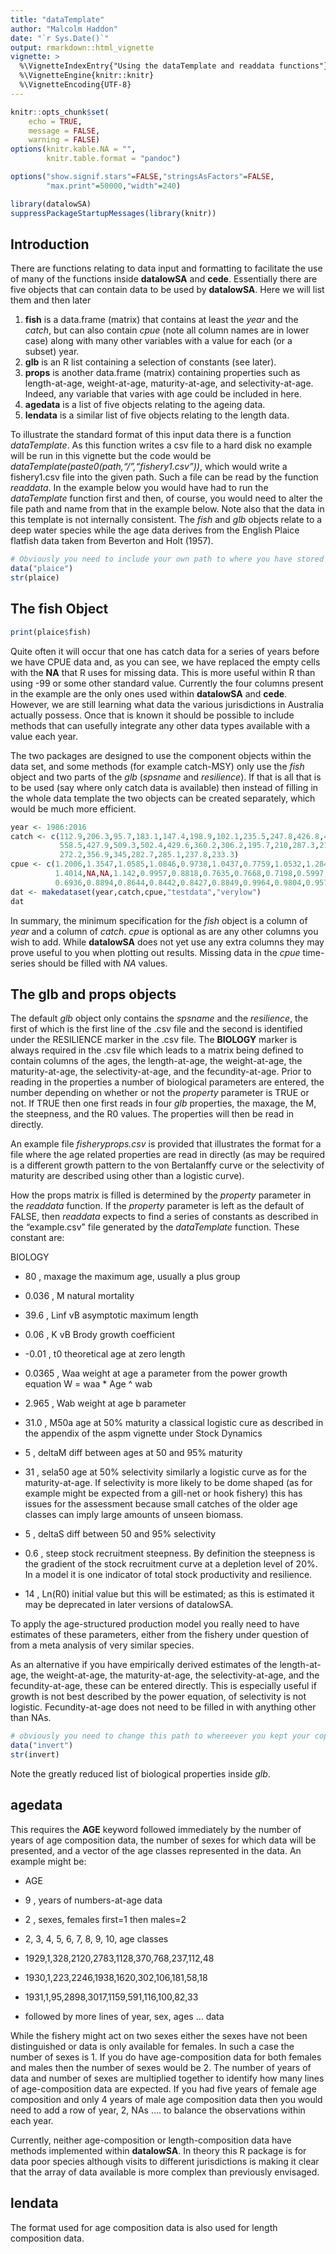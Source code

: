 ---
title: "dataTemplate"
author: "Malcolm Haddon"
date: "`r Sys.Date()`"
output: rmarkdown::html_vignette
vignette: >
  %\VignetteIndexEntry{"Using the dataTemplate and readdata functions"}
  %\VignetteEngine{knitr::knitr}
  %\VignetteEncoding{UTF-8}
---

```{r setup, include=FALSE}
knitr::opts_chunk$set(
	echo = TRUE,
	message = FALSE,
	warning = FALSE)
options(knitr.kable.NA = "",
        knitr.table.format = "pandoc")

options("show.signif.stars"=FALSE,"stringsAsFactors"=FALSE,
        "max.print"=50000,"width"=240)

library(datalowSA)
suppressPackageStartupMessages(library(knitr))

```

## Introduction

There are functions relating to data input and formatting to facilitate the use of many of the functions inside __datalowSA__ and __cede__. Essentially there are five objects that can contain data to be used by __datalowSA__. Here we will list them and then later 

1. __fish__ is a data.frame (matrix) that contains at least the _year_ and the _catch_, but can also contain _cpue_ (note all column names are in lower case) along with many other variables with a value for each (or a subset) year.
2. __glb__ is an R list containing a selection of constants (see later).
3. __props__ is another data.frame (matrix) containing properties such as length-at-age, weight-at-age, maturity-at-age, and selectivity-at-age. Indeed, any variable that varies with age could be included in here.
4. __agedata__ is a list of five objects relating to the ageing data.
5. __lendata__ is a similar list of five objects relating to the length data.


To illustrate the standard format of this input data there is a function _dataTemplate_. As this function writes a csv file to a hard disk no example will be run in this vignette but the code would be _dataTemplate(paste0(path,"/","fishery1.csv"))_, which would write a fishery1.csv file into the given path. Such a file can be read by the function _readdata_. In the example below you would have had to run the _dataTemplate_ function first and then, of course, you would need to alter the file path and name from that in the example below. Note also that the data in this template is not internally consistent. The _fish_ and _glb_ objects relate to a deep water species while the age data derives from the English Plaice flatfish data taken from Beverton and Holt (1957).


```{r use_readdata, echo=TRUE}
# Obviously you need to include your own path to where you have stored fishery1.csv  
data("plaice")
str(plaice)
```


## The fish Object
```{r "plaice$fish", echo=TRUE}
print(plaice$fish)
```


Quite often it will occur that one has catch data for a series of years before we have CPUE data and, as you can see, we have replaced the empty cells with the __NA__ that R uses for missing data. This is more useful within R than using -99 or some other standard value. Currently the four columns present in the example are the only ones used within __datalowSA__ and __cede__. However, we are still learning what data the various jurisdictions in Australia actually possess. Once that is known it should be possible to include methods that can usefully integrate any other data types available with a value each year.

The two packages are designed to use the component objects within the data set, and some methods (for example catch-MSY) only use the _fish_ object and two parts of the _glb_ (_spsname_ and _resilience_). If that is all that is to be used (say where only catch data is available) then instead of filling in the whole data template the two objects can be created separately, which would be much more efficient.


```{r createfish_glb, echo=TRUE}
year <- 1986:2016
catch <- c(112.9,206.3,95.7,183.1,147.4,198.9,102.1,235.5,247.8,426.8,448,577.4,
           558.5,427.9,509.3,502.4,429.6,360.2,306.2,195.7,210,287.3,214.2,260.6,
           272.2,356.9,345,282.7,285.1,237.8,233.3)
cpue <- c(1.2006,1.3547,1.0585,1.0846,0.9738,1.0437,0.7759,1.0532,1.284,1.3327,
          1.4014,NA,NA,1.142,0.9957,0.8818,0.7635,0.7668,0.7198,0.5997,0.6336,
          0.6936,0.8894,0.8644,0.8442,0.8427,0.8849,0.9964,0.9804,0.957,1.0629)
dat <- makedataset(year,catch,cpue,"testdata","verylow")
dat

```


In summary, the minimum specification for the _fish_ object is a column of _year_ and a column of _catch_. _cpue_ is optional as are any other columns you wish to add. While __datalowSA__ does not yet use any extra columns they may prove useful to you when plotting out results. Missing data in the _cpue_ time-series should be filled with _NA_ values.


## The glb and props objects

The default _glb_ object only contains the _spsname_ and the _resilience_, the first of which is the first line of the .csv file and the second is identified under the RESILIENCE marker in the .csv file. The __BIOLOGY__ marker is always required in the .csv file which leads to a matrix being defined to contain columns of the ages, the length-at-age, the weight-at-age, the maturity-at-age, the selectivity-at-age, and the fecundity-at-age. Prior to reading in the properties a number of biological parameters are entered, the number depending on whether or not the _property_ parameter is TRUE or not. If TRUE then one first reads in four _glb_ properties, the maxage, the M, the steepness, and the R0 values. The properties will then be read in directly.  

An example file _fisheryprops.csv_ is provided that illustrates the format for a file where the age related properties are read in directly (as may be required is a different growth pattern to the von Bertalanffy curve or the selectivity of maturity are described using other than a logistic curve).

How the props matrix is filled is determined by the _property_ parameter in the _readdata_ function. If the _property_ parameter is left as the default of FALSE, then _readdata_ expects to find a series of constants as described in the "example.csv" file generated by the _dataTemplate_ function. These constant are:

BIOLOGY  

* 80   , maxage  the maximum age, usually a plus group 

* 0.036  , M  natural mortality  

* 39.6   , Linf vB asymptotic maximum length 

* 0.06   , K vB Brody growth coefficient 

* -0.01  , t0 theoretical age at zero length

* 0.0365 , Waa weight at age a parameter from the power growth equation W = waa * Age ^ wab

* 2.965  , Wab weight at age b parameter 

* 31.0   , M50a age at 50% maturity  a classical logistic cure as described in the appendix of the aspm vignette under Stock Dynamics

* 5      , deltaM diff between ages at 50 and 95% maturity 

* 31    , sela50 age at 50% selectivity  similarly a logistic curve as for the maturity-at-age. If selectivity is more likely to be dome shaped (as for example might be expected from a gill-net or hook fishery) this has issues for the assessment because small catches of the older age classes can imply large amounts of unseen biomass.

* 5     , deltaS diff between 50 and 95% selectivity 

* 0.6   , steep stock recruitment steepness. By definition the steepness is the gradient of the stock recruitment curve at a depletion level of 20%. In a model it is one indicator of total stock productivity and resilience.

* 14    , Ln(R0) initial value but this will be estimated; as this is estimated it may be deprecated in later versions of datalowSA.  

To apply the age-structured production model you really need to have estimates of these parameters, either from the fishery under question of from a meta analysis of very similar species.

As an alternative if you have empirically derived estimates of the length-at-age, the weight-at-age, the maturity-at-age, the selectivity-at-age, and the fecundity-at-age, these can be entered directly. This is especially useful if growth is not best described by the power equation, of selectivity is not logistic. Fecundity-at-age does not need to be filled in with anything other than NAs.



```{r usereaddata2, echo=TRUE}
# obviously you need to change this path to whereever you kept your copy of this file.
data("invert")
str(invert)

```

Note the greatly reduced list of biological properties inside _glb_.


## agedata

This requires the __AGE__ keyword followed immediately by the number of years of age composition data, the number of sexes for which data will be presented, and a vector of the age classes represented in the data. An example might be:

* AGE

* 9 , years of numbers-at-age data 

* 2 , sexes, females first=1 then males=2 

* 2, 3, 4, 5, 6, 7, 8, 9, 10,  age classes 

* 1929,1,328,2120,2783,1128,370,768,237,112,48 

* 1930,1,223,2246,1938,1620,302,106,181,58,18 

* 1931,1,95,2898,3017,1159,591,116,100,82,33 

* followed by more lines of year, sex, ages ...  data


While the fishery might act on two sexes either the sexes have not been distinguished or data is only available for females. In such a case the number of sexes is 1. If you do have age-composition data for both females and males then the number of sexes would be 2. The number of years of data and number of sexes are multiplied together to identify how many lines of age-composition data are expected. If you had five years of female age composition and only 4 years of male age composition data then you would need to add a row of year, 2, NAs .... to balance the observations within each year.

Currently, neither age-composition or length-composition data have methods implemented within __datalowSA__. In theory this R package is for data poor species although visits to different jurisdictions is making it clear that the array of data available is more complex than previously envisaged.

## lendata

The format used for age composition data is also used for length composition data.











